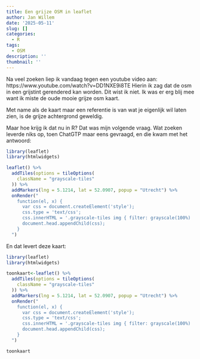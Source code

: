 ```yaml
---
title: Een grijze OSM in leaflet
author: Jan Willem
date: '2025-05-11'
slug: []
categories:
  - R
tags:
  - OSM
description: ''
thumbnail: ''
---
```

Na veel zoeken liep ik vandaag tegen een youtube video aan: https://www.youtube.com/watch?v=DD1NXE9i8TE  Hierin ik zag dat de osm in een grijstint gerendered kan worden. Dit wist ik niet. Ik was er erg blij mee want ik miste de oude mooie grijze osm kaart. 

Met name als de kaart maar een referentie is van wat je eigenlijk wil laten zien, is de grijze achtergrond geweldig.

Maar hoe krijg ik dat nu in R? Dat was mijn volgende vraag. Wat zoeken leverde niks op, toen ChatGTP maar eens gevraagd, en die kwam met het antwoord:

```r
library(leaflet)
library(htmlwidgets)

leaflet() %>%
  addTiles(options = tileOptions(
    className = "grayscale-tiles"
  )) %>%
  addMarkers(lng = 5.1214, lat = 52.0907, popup = "Utrecht") %>%
  onRender("
    function(el, x) {
      var css = document.createElement('style');
      css.type = 'text/css';
      css.innerHTML = '.grayscale-tiles img { filter: grayscale(100%) !important; }';
      document.head.appendChild(css);
    }
  ")
```

En dat levert deze kaart:

```r
library(leaflet)
library(htmlwidgets)

toonkaart<-leaflet() %>%
  addTiles(options = tileOptions(
    className = "grayscale-tiles"
  )) %>%
  addMarkers(lng = 5.1214, lat = 52.0907, popup = "Utrecht") %>%
  onRender("
    function(el, x) {
      var css = document.createElement('style');
      css.type = 'text/css';
      css.innerHTML = '.grayscale-tiles img { filter: grayscale(100%) !important; }';
      document.head.appendChild(css);
    }
  ")
```

```r
toonkaart
```

